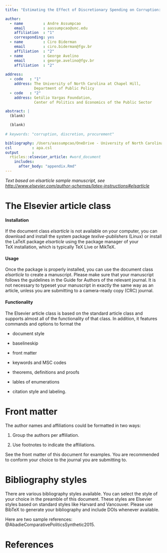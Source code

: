 ```yaml
---
title: "Estimating the Effect of Discretionary Spending on Corruption: Evidence from Brazilian Municipalities"

author:
  - name         : Andre Assumpcao
    email        : aassumpcao@unc.edu
    affiliation  : "1"
    corresponding: yes
  - name         : Ciro Biderman
    email        : ciro.biderman@fgv.br
    affiliation  : "2"
  - name         : George Avelino
    email        : george.avelino@fgv.br
    affiliation  : "2"
    
address:
  - code   : "1"
    address: The University of North Carolina at Chapel Hill,
             Department of Public Policy
  - code   : "2"
    address: Getúlio Vargas Foundation,
             Center of Politics and Economics of the Public Sector

abstract: |
  (blank)

  (blank)
  
# keywords: "corruption, discretion, procurement"

bibliography: /Users/aassumpcao/OneDrive - University of North Carolina at Chapel Hill/Documents/Library/library.bib
csl         : apa.csl
output      : 
  rticles::elsevier_article: #word_document
    includes:
      after_body: "appendix.Rmd"
---
```


_Text based on elsarticle sample manuscript, see [http://www.elsevier.com/author-schemas/latex-instructions#elsarticle](http://www.elsevier.com/author-schemas/latex-instructions#elsarticle)_


The Elsevier article class
==========================

#### Installation

If the document class *elsarticle* is not available on your computer,
you can download and install the system package *texlive-publishers*
(Linux) or install the LaTeX package *elsarticle* using the package
manager of your TeX installation, which is typically TeX Live or MikTeX.

#### Usage

Once the package is properly installed, you can use the document class
*elsarticle* to create a manuscript. Please make sure that your
manuscript follows the guidelines in the Guide for Authors of the
relevant journal. It is not necessary to typeset your manuscript in
exactly the same way as an article, unless you are submitting to a
camera-ready copy (CRC) journal.

#### Functionality

The Elsevier article class is based on the standard article class and
supports almost all of the functionality of that class. In addition, it
features commands and options to format the

-   document style

-   baselineskip

-   front matter

-   keywords and MSC codes

-   theorems, definitions and proofs

-   lables of enumerations

-   citation style and labeling.

Front matter
============

The author names and affiliations could be formatted in two ways:

(1) Group the authors per affiliation.

(2) Use footnotes to indicate the affiliations.

See the front matter of this document for examples. You are recommended
to conform your choice to the journal you are submitting to.

Bibliography styles
===================

There are various bibliography styles available. You can select the
style of your choice in the preamble of this document. These styles are
Elsevier styles based on standard styles like Harvard and Vancouver.
Please use BibTeX to generate your bibliography and include DOIs
whenever available.

Here are two sample references: @AbadieComparativePoliticsSynthetic2015.

# References {#references .unnumbered}

